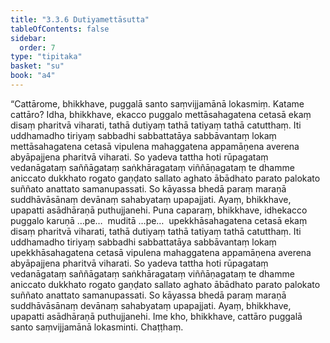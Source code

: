 ```yaml
---
title: "3.3.6 Dutiyamettāsutta"
tableOfContents: false
sidebar:
  order: 7
type: "tipitaka"
basket: "su"
book: "a4"
---
```



<DynamicBreadcrumb />

<Division number="126" book="a4" bookNo="15" page="445">

<Paragraph number="807" book="a4">
“Cattārome, bhikkhave, puggalā santo saṃvijjamānā lokasmiṃ. Katame cattāro? Idha, bhikkhave, ekacco puggalo mettāsahagatena cetasā ekaṃ disaṃ pharitvā viharati, tathā dutiyaṃ tathā tatiyaṃ tathā catutthaṃ. Iti uddhamadho tiriyaṃ sabbadhi sabbattatāya sabbāvantaṃ lokaṃ mettāsahagatena cetasā vipulena mahaggatena appamāṇena averena abyāpajjena pharitvā viharati. So yadeva tattha hoti rūpagataṃ vedanāgataṃ saññāgataṃ saṅkhāragataṃ viññāṇagataṃ te dhamme aniccato dukkhato rogato gaṇḍato sallato aghato ābādhato parato palokato suññato anattato samanupassati. So kāyassa bhedā paraṃ maraṇā suddhāvāsānaṃ devānaṃ sahabyataṃ upapajjati. Ayaṃ, bhikkhave, upapatti asādhāraṇā puthujjanehi.
</Paragraph>

<Paragraph number="808" book="a4">
Puna caparaṃ, bhikkhave, idhekacco puggalo karuṇā …pe…  muditā …pe…  upekkhāsahagatena cetasā ekaṃ disaṃ pharitvā viharati, tathā dutiyaṃ tathā tatiyaṃ tathā catutthaṃ. Iti uddhamadho tiriyaṃ sabbadhi sabbattatāya sabbāvantaṃ lokaṃ upekkhāsahagatena cetasā vipulena mahaggatena appamāṇena averena abyāpajjena pharitvā viharati. So yadeva tattha hoti rūpagataṃ vedanāgataṃ saññāgataṃ saṅkhāragataṃ viññāṇagataṃ te dhamme aniccato dukkhato rogato gaṇḍato sallato aghato ābādhato parato palokato suññato anattato samanupassati. So kāyassa bhedā paraṃ maraṇā suddhāvāsānaṃ devānaṃ sahabyataṃ upapajjati. Ayaṃ, bhikkhave, upapatti asādhāraṇā puthujjanehi. Ime kho, bhikkhave, cattāro puggalā santo saṃvijjamānā lokasminti.

</Paragraph>
</Division>

<Paragraph number="809" type="center" book="a4">
Chaṭṭhaṃ.
</Paragraph>